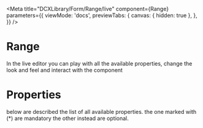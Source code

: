 
<Meta
    title="DCXLibrary/Form/Range/live"
    component={Range}
    parameters={{
        viewMode: 'docs',
        previewTabs: {
            canvas: { hidden: true },
        },
    }}
/>

# Range

In the live editor you can play with all the available properties, change the look and feel and interact with the component

<Canvas>
    <Story name="live">
        <RangeLive />
    </Story>
</Canvas>

# Properties

below are described the list of all available properties. the one marked with (\*) are mandatory the other instead are optional.

<Props of={Range} />
